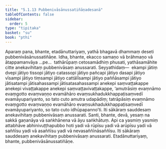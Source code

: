 ```yaml
---
title: "5.1.13 Pubbenivāsānussatiñāṇadesanā"
tableOfContents: false
sidebar:
  order: 5
type: "tipitaka"
basket: "su"
book: "pthi"
---
```



<DynamicBreadcrumb />

<Division number="157" book="pthi">

<Paragraph number="320" book="pthi">
Aparaṃ pana, bhante, etadānuttariyaṃ, yathā bhagavā dhammaṃ deseti pubbenivāsānussatiñāṇe. Idha, bhante, ekacco samaṇo vā brāhmaṇo vā ātappamanvāya …pe…  tathārūpaṃ cetosamādhiṃ phusati, yathāsamāhite citte anekavihitaṃ pubbenivāsaṃ anussarati. Seyyathidaṃ—  ekampi jātiṃ dvepi jātiyo tissopi jātiyo catassopi jātiyo pañcapi jātiyo dasapi jātiyo vīsampi jātiyo tiṃsampi jātiyo cattālīsampi jātiyo paññāsampi jātiyo jātisatampi jātisahassampi jātisatasahassampi anekepi saṃvaṭṭakappe anekepi vivaṭṭakappe anekepi saṃvaṭṭavivaṭṭakappe, ‘amutrāsiṃ evaṃnāmo evaṃgotto evaṃvaṇṇo evamāhāro evaṃsukhadukkhappaṭisaṃvedī evamāyupariyanto, so tato cuto amutra udapādiṃ; tatrāpāsiṃ evaṃnāmo evaṃgotto evaṃvaṇṇo evamāhāro evaṃsukhadukkhappaṭisaṃvedī evamāyupariyanto, so tato cuto idhūpapanno’ti. Iti sākāraṃ sauddesaṃ anekavihitaṃ pubbenivāsaṃ anussarati. Santi, bhante, devā, yesaṃ na sakkā gaṇanāya vā saṅkhānena vā āyu saṅkhātuṃ. Api ca yasmiṃ yasmiṃ attabhāve abhinivuṭṭhapubbo hoti yadi vā rūpīsu yadi vā arūpīsu yadi vā saññīsu yadi vā asaññīsu yadi vā nevasaññīnāsaññīsu. Iti sākāraṃ sauddesaṃ anekavihitaṃ pubbenivāsaṃ anussarati. Etadānuttariyaṃ, bhante, pubbenivāsānussatiñāṇe.
</Paragraph>
</Division>